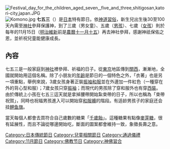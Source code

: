 {{Unreferenced|time=2013-05-05T13:32:10+00:00 }}
{{Expand Japanese|七五三}}
[[File:Festival_day_for_the_children_aged_seven,_five_and_three,shitigosan,katori-city,japan.JPG|thumb]]
[[File:Komono.jpg|thumb]]
'''七五三'''（{{jpn|j=七五三|hg=しちごさん|rm=Shichi-go-san}}）是[[日本|日本]]特有節日。依[[神道|神道]][[習俗|習俗]]，新生兒出生後30至100天內需至[[神社|神社]]參拜保護神，到了三歲（男女童）、五歲（[[男孩|男孩]]）、七歲（[[女孩|女孩]]）則於每年的11月15日（[[明治維新|明治維新]]前是[[農曆|農曆]][[十一月十五|十一月十五]]）再去神社參拜，感謝神祇保佑之恩，並祈祝兒童能健康成長。

== 內容 ==

七五三是一般家庭到[[神社|神社]]裡參拜、祈福的日子。從[[東京|東京]]地區傳到[[近畿地方|關西]]，漸漸地，全國就開始用這個名稱。除了小朋友的[[年齡|年齡]]是節日的一個特色之外，「衣著」也是另一項重點，舉例來說，3歲女孩身著正裝[[振袖|振袖]][[和服|和服]]並在外邊加一件紅色{{link-ja|被布|被布}}（一種穿在外的背心型和服）；7歲女孩只穿[[振袖|振袖]]；而現代的男孩除了穿和服外也有穿[[西裝|西裝]]。由於傳統上小孩在七五三這天就是拿掉腰帶開始紮束帶的日子，所以也稱為「束帶祝賀」，同時也祝福男孩進入可以開始穿[[袴_(和服)|和服褲]]的階段。有适龄男孩子的家庭还会挂[[鲤鱼旗|鲤鱼旗]]。{{Citation needed}} 

當天每個人都會去買符合自己歲數的糖果「[[千歲飴|千歲飴]]」。這種糖果有點像[[麥芽糖|麥芽糖]]，很有延展性，而且不論從哪邊開始吃，斷面的圖案都會維持一致，象徵長壽之意。
{{Commonscat|Shichi-Go-San}}
{{日本特有傳統節日}}

[[Category:日本傳統節日|Category:日本傳統節日]]
[[Category:兒童相關節日|Category:兒童相關節日]]
[[Category:通過儀禮|Category:通過儀禮]]
[[Category:11月節日|Category:11月節日]]
[[Category:佛教节日|Category:佛教节日]]
[[Category:神佛習合|Category:神佛習合]]